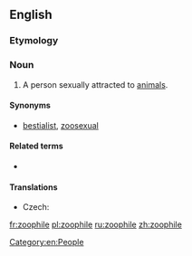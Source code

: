 ==English==

===Etymology===
{{confix|en|zoo|phile}}

===Noun===
{{en-noun}}

# A person sexually attracted to [[animal]]s.

====Synonyms====
*[[bestialist]], [[zoosexual]]

====Related terms====
* {{l|en|zoophilia}}

====Translations====
{{trans-top|person sexually attracted to animals}}
* Czech: {{t+|cs|zoofil|m}}
{{trans-mid}}
{{trans-bottom}}

[[Category:en:People]]

[[fr:zoophile]]
[[pl:zoophile]]
[[ru:zoophile]]
[[zh:zoophile]]